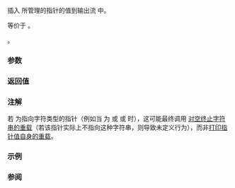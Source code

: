 {{cpp/memory/unique_ptr/title|operator&amp;lt;&amp;lt;}}
{{cpp/memory/unique_ptr/navbar}}
{{dcl begin}}
{{dcl|since=c++20|1=
template&lt; class CharT, class Traits, class Y, class D &gt;
std::basic_ostream&lt;CharT, Traits&gt;&amp; operator&lt;&lt;( std::basic_ostream&lt;CharT, Traits&gt;&amp; os,
                                               const std::unique_ptr&lt;Y, D&gt;&amp; p );
}}
{{dcl end}}

插入 {{c|p}} 所管理的指针的值到输出流 {{c|os}} 中。

等价于 {{c|os &lt;&lt; p.get()}}。

{{cpp/enable if| {{c|os &lt;&lt; p.get()}} 为合法表达式}}。

===参数===
{{par begin}}
{{par|os|要插入 {{c|p}} 到的 {{lc|std::basic_ostream}}}}
{{par|p|要插入到 {{c|os}} 的指针}}
{{par end}} 

===返回值===
{{c|os}}

===注解===
若 {{c|std::unique_ptr&lt;Y, D&gt;::pointer}} 为指向字符类型的指针（例如当 {{tt|Y}} 为 {{c|char}} 或 {{c|char[]}} 或 {{c|CharT}} 时），这可能最终调用 [[cpp/io/basic_ostream/operator_ltlt2|{{tt|operator&lt;&lt;}} 对空终止字符串的重载]]（若该指针实际上不指向这种字符串，则导致未定义行为），而非[[cpp/io/basic_ostream/operator_ltlt|打印指针值自身的重载]]。

===示例===
{{example
|p=true
|code=
#include &lt;iostream&gt;
#include &lt;memory&gt;

class Foo {};

int main()
{
    auto p = std::make_unique&lt;Foo&gt;();
    std::cout &lt;&lt; p &lt;&lt; '\n';
    std::cout &lt;&lt; p.get() &lt;&lt; '\n';
}
|p=true
|output=
0x6d9028
0x6d9028
}}

===参阅===
{{dsc begin}}
{{dsc inc|cpp/memory/unique_ptr/dsc get}}
{{dsc end}}

{{langlinks|de|en|es|ja|ru}}